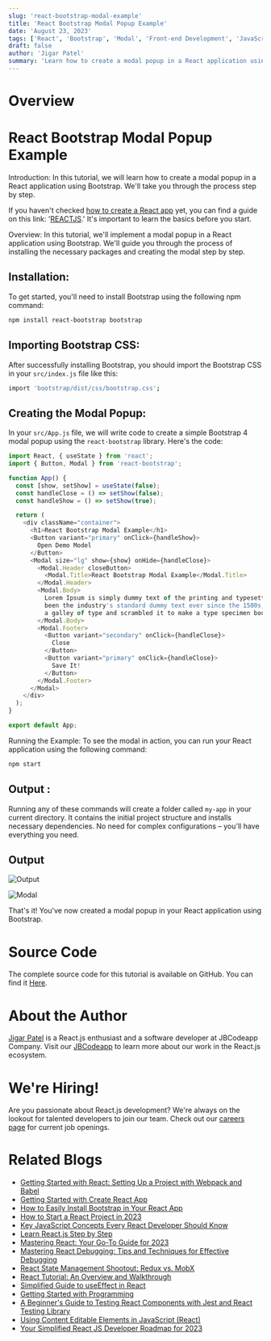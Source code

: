 ```yaml
---
slug: 'react-bootstrap-modal-example'
title: 'React Bootstrap Modal Popup Example'
date: 'August 23, 2023'
tags: ['React', 'Bootstrap', 'Modal', 'Front-end Development', 'JavaScript']
draft: false
author: 'Jigar Patel'
summary: 'Learn how to create a modal popup in a React application using Bootstrap. This step-by-step tutorial covers installation, importing Bootstrap CSS, and creating a modal popup in your React app.'
---
```


# Overview

<TOCInline toc={props.toc} exclude="Overview" toHeading={2} />

# React Bootstrap Modal Popup Example

Introduction: In this tutorial, we will learn how to create a modal popup in a React application using Bootstrap. We'll take you through the process step by step.

If you haven't checked [how to create a React app]() yet, you can find a guide on this link: '[REACTJS]().' It's important to learn the basics before you start.

Overview: In this tutorial, we'll implement a modal popup in a React application using Bootstrap. We'll guide you through the process of installing the necessary packages and creating the modal step by step.

## Installation:

To get started, you'll need to install Bootstrap using the following npm command:

```bash
npm install react-bootstrap bootstrap
```

## Importing Bootstrap CSS:

After successfully installing Bootstrap, you should import the Bootstrap CSS in your `src/index.js` file like this:

```bash
import 'bootstrap/dist/css/bootstrap.css';
```

## Creating the Modal Popup:

In your `src/App.js` file, we will write code to create a simple Bootstrap 4 modal popup using the `react-bootstrap` library. Here's the code:

```javascript
import React, { useState } from 'react';
import { Button, Modal } from 'react-bootstrap';

function App() {
  const [show, setShow] = useState(false);
  const handleClose = () => setShow(false);
  const handleShow = () => setShow(true);

  return (
    <div className="container">
      <h1>React Bootstrap Modal Example</h1>
      <Button variant="primary" onClick={handleShow}>
        Open Demo Model
      </Button>
      <Modal size="lg" show={show} onHide={handleClose}>
        <Modal.Header closeButton>
          <Modal.Title>React Bootstrap Modal Example</Modal.Title>
        </Modal.Header>
        <Modal.Body>
          Lorem Ipsum is simply dummy text of the printing and typesetting industry. Lorem Ipsum has
          been the industry's standard dummy text ever since the 1500s, when an unknown printer took
          a galley of type and scrambled it to make a type specimen book.
        </Modal.Body>
        <Modal.Footer>
          <Button variant="secondary" onClick={handleClose}>
            Close
          </Button>
          <Button variant="primary" onClick={handleClose}>
            Save It!
          </Button>
        </Modal.Footer>
      </Modal>
    </div>
  );
}

export default App;
```

Running the Example: To see the modal in action, you can run your React application using the following command:

```bash
npm start
```

## Output :

Running any of these commands will create a folder called `my-app` in your current directory. It contains the initial project structure and installs necessary dependencies. No need for complex configurations – you'll have everything you need.

## Output

![Output](/static/blog/react-bootstrap-modal-example/image.png)

![Modal](/static/blog/react-bootstrap-modal-example/image-1.png)

That's it! You've now created a modal popup in your React application using Bootstrap.

# Source Code

The complete source code for this tutorial is available on GitHub. You can find it [Here](https://github.com/jbcodeapp/Blogs/tree/main/react-bootstrap-modal-example).

# About the Author

[Jigar Patel](https://expertlaravel.com) is a React.js enthusiast and a software developer at JBCodeapp Company. Visit our [JBCodeapp](https://jbcodeapp.com) to learn more about our work in the React.js ecosystem.

# We're Hiring!

Are you passionate about React.js development? We're always on the lookout for talented developers to join our team. Check out our [careers page](https://jbcodeapp.com) for current job openings.

# Related Blogs

- [Getting Started with React: Setting Up a Project with Webpack and Babel](getting-started-react-setup-webpack-babel.mdx)
- [Getting Started with Create React App](getting-started-with-create-react-app.mdx)
- [How to Easily Install Bootstrap in Your React App](how-to-install-bootstrap-in-react-app.mdx)
- [How to Start a React Project in 2023](How-to-start-a-React-Project-in-2023.mdx)
- [Key JavaScript Concepts Every React Developer Should Know](key-javascript-concepts-for-react-developers.mdx)
- [Learn React.js Step by Step](Learn-React.js-Step-by-Step.mdx)
- [Mastering React: Your Go-To Guide for 2023](mastering-react-2023-guide.mdx)
- [Mastering React Debugging: Tips and Techniques for Effective Debugging](react-debugging-tips-and-techniques.mdx)
- [React State Management Shootout: Redux vs. MobX](react-state-management-redux-vs-mobx.mdx)
- [React Tutorial: An Overview and Walkthrough](React-Tutorial-An-Overview-and-Walkthrough.mdx)
- [Simplified Guide to useEffect in React](Simplified-Guide-to-useEffect-in-React.mdx)
- [Getting Started with Programming](Step-by-Step-Guide-Building-a-CRUD-App-in-React-Using-Hooks.mdx)
- [A Beginner's Guide to Testing React Components with Jest and React Testing Library](testing-react-components-jest-react-testing-library.mdx)
- [Using Content Editable Elements in JavaScript (React)](Using-Content-Editable-Elements-in-JavaScript-React.mdx)
- [Your Simplified React JS Developer Roadmap for 2023](Your-Simplified-React-JS-Developer-Roadmap-for-2023.mdx)
